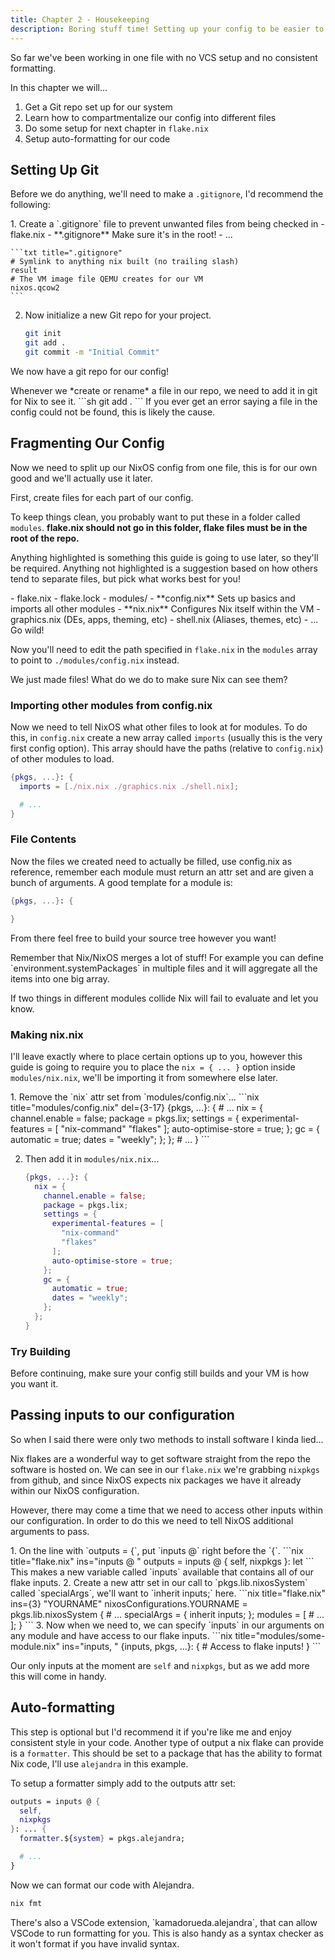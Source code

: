 ```yaml
---
title: Chapter 2 - Housekeeping
description: Boring stuff time! Setting up your config to be easier to edit and maintain later
---
```



So far we've been working in one file with no VCS setup and no consistent formatting.

In this chapter we will...

1. Get a Git repo set up for our system
2. Learn how to compartmentalize our config into different files
3. Do some setup for next chapter in `flake.nix`
4. Setup auto-formatting for our code

## Setting Up Git

Before we do anything, we'll need to make a `.gitignore`, I'd recommend the following:

<Steps>
1. Create a `.gitignore` file to prevent unwanted files from being checked in
    <FileTree>
    - flake.nix
    - **.gitignore** Make sure it's in the root!
    - ...
    </FileTree>

    ```txt title=".gitignore"
    # Symlink to anything nix built (no trailing slash)
    result 
    # The VM image file QEMU creates for our VM
    nixos.qcow2
    ```
2. Now initialize a new Git repo for your project.
    ```sh
    git init
    git add .
    git commit -m "Initial Commit"
    ```
</Steps>

We now have a git repo for our config!

<Aside title="From Now On..." type="caution">
Whenever we *create or rename* a file in our repo, we need to add it in git for Nix to see it. 
```sh
git add .
```
If you ever get an error saying a file in the config could not be found, this is likely the cause.
</Aside>

## Fragmenting Our Config

Now we need to split up our NixOS config from one file, this is for our own good and we'll actually use it later.

First, create files for each part of our config.

To keep things clean, you probably want to put these in a folder called `modules`. **flake.nix should not go in this folder, flake files must be in the root of the repo.**

Anything highlighted is something this guide is going to use later, so they'll be required. Anything not highlighted is a suggestion based on how others tend to separate files, but pick what works best for you!

<FileTree>
- flake.nix
- flake.lock
- modules/
  - **config.nix** Sets up basics and imports all other modules
  - **nix.nix** Configures Nix itself within the VM
  - graphics.nix (DEs, apps, theming, etc)
  - shell.nix (Aliases, themes, etc)
  - ... Go wild!
</FileTree>

Now you'll need to edit the path specified in `flake.nix` in the `modules` array to point to `./modules/config.nix` instead.

<Aside type="tip" title="Pop Quiz!">We just made files! What do we do to make sure Nix can see them?</Aside>

### Importing other modules from config.nix

Now we need to tell NixOS what other files to look at for modules.
To do this, in `config.nix` create a new array called `imports` (usually this is the very first config option).
This array should have the paths (relative to `config.nix`) of other modules to load.

```nix title="modules/config.nix" ins={2}
{pkgs, ...}: {
  imports = [./nix.nix ./graphics.nix ./shell.nix];

  # ...
}
```

### File Contents

Now the files we created need to actually be filled, use config.nix as reference, remember each module must return
an attr set and are given a bunch of arguments. A good template for a module is:

```nix title="modules/some-module.nix"
{pkgs, ...}: {

}
```

From there feel free to build your source tree however you want!

<Aside type="tip">
Remember that Nix/NixOS merges a lot of stuff! For example you can define `environment.systemPackages` in multiple files and it will aggregate all the items into one big array.

If two things in different modules collide Nix will fail to evaluate and let you know.
</Aside>

### Making nix.nix

I'll leave exactly where to place certain options up to you, however this guide is going to require you to place
the `nix = { ... }` option inside `modules/nix.nix`, we'll be importing it from somewhere else later.

<Steps>
1. Remove the `nix` attr set from `modules/config.nix`...
    ```nix title="modules/config.nix" del={3-17}
    {pkgs, ...}: {
      # ...
      nix = {
        channel.enable = false;
        package = pkgs.lix;
        settings = {
          experimental-features = [
            "nix-command"
            "flakes"
          ];
          auto-optimise-store = true;
        };
        gc = {
          automatic = true;
          dates = "weekly";
        };
      };
      # ...
    }
    ```

2. Then add it in `modules/nix.nix`...
    ```nix title="modules/nix.nix" ins={2-16}
    {pkgs, ...}: {
      nix = {
        channel.enable = false;
        package = pkgs.lix;
        settings = {
          experimental-features = [
            "nix-command"
            "flakes"
          ];
          auto-optimise-store = true;
        };
        gc = {
          automatic = true;
          dates = "weekly";
        };
      };
    }
    ```
</Steps>

### Try Building

Before continuing, make sure your config still builds and your VM is how you want it.

## Passing inputs to our configuration

So when I said there were only two methods to install software I kinda lied...

Nix flakes are a wonderful way to get software straight from the repo the software is hosted on. We can
see in our `flake.nix` we're grabbing `nixpkgs` from github, and since NixOS expects nix packages we have it already
within our NixOS configuration.

However, there may come a time that we need to access other inputs within our configuration. In order to do this we need to tell NixOS additional arguments to pass.

<Steps>
1. On the line with `outputs = {`, put `inputs @` right before the `{`.
    ```nix title="flake.nix" ins="inputs @ "
    outputs = inputs @ {
        self,
        nixpkgs
    }: let
    ```
    This makes a new variable called `inputs` available that contains all of our flake inputs.
2. Create a new attr set in our call to `pkgs.lib.nixosSystem` called `specialArgs`, we'll want to `inherit inputs;` here.
    ```nix title="flake.nix" ins={3} "YOURNAME"
    nixosConfigurations.YOURNAME = pkgs.lib.nixosSystem {
      # ...
      specialArgs = { inherit inputs; };
      modules = [
        # ...
      ];
    }
    ```
3. Now when we need to, we can specify `inputs` in our arguments on any module and have access to our flake inputs.
    ```nix title="modules/some-module.nix" ins="inputs, "
    {inputs, pkgs, ...}: {
      # Access to flake inputs!
    }
    ```
</Steps>

Our only inputs at the moment are `self` and `nixpkgs`, but as we add more this will come in handy.

## Auto-formatting

This step is optional but I'd recommend it if you're like me and enjoy consistent style in your code.
Another type of output a nix flake can provide is a `formatter`. This should be set to a package that has the ability to
format Nix code, I'll use `alejandra` in this example.

To setup a formatter simply add to the outputs attr set:

```nix title="flake.nix" ins={5}
outputs = inputs @ {
  self,
  nixpkgs
}: ... {
  formatter.${system} = pkgs.alejandra;

  # ...
}
```

Now we can format our code with Alejandra.

```sh
nix fmt
```

<Aside type="tip">
There's also a VSCode extension, `kamadorueda.alejandra`, that can allow VSCode to run formatting for you. This is also handy as a syntax checker as it won't format if you have invalid syntax.
</Aside>
